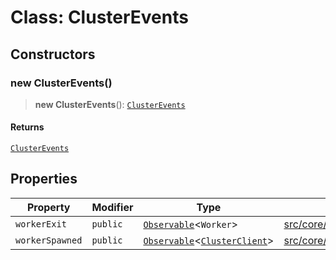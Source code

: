 # Class: ClusterEvents

## Constructors

### new ClusterEvents()

> **new ClusterEvents**(): [`ClusterEvents`](ClusterEvents.mdx)

#### Returns

[`ClusterEvents`](ClusterEvents.mdx)

## Properties

| Property | Modifier | Type | Defined in |
| ------ | ------ | ------ | ------ |
| `workerExit` | `public` | [`Observable`](Observable.mdx)\<`Worker`\> | [src/core/events/ClusterEvents.ts:7](https://github.com/devdimer/cordium.js/blob/06472310c5bbe29a93ef738128bd60352268a62b/src/core/events/ClusterEvents.ts#L7) |
| `workerSpawned` | `public` | [`Observable`](Observable.mdx)\<[`ClusterClient`](ClusterClient.mdx)\> | [src/core/events/ClusterEvents.ts:6](https://github.com/devdimer/cordium.js/blob/06472310c5bbe29a93ef738128bd60352268a62b/src/core/events/ClusterEvents.ts#L6) |
